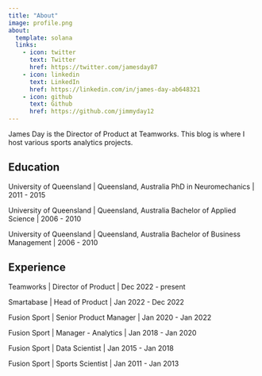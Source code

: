 ```yaml
---
title: "About"
image: profile.png
about:
  template: solana
  links:
    - icon: twitter
      text: Twitter
      href: https://twitter.com/jamesday87
    - icon: linkedin
      text: LinkedIn
      href: https://linkedin.com/in/james-day-ab648321
    - icon: github
      text: Github
      href: https://github.com/jimmyday12
---
```


James Day is the Director of Product at Teamworks. This blog is where I host various sports analytics projects.

## Education

University of Queensland \| Queensland, Australia
PhD in Neuromechanics \| 2011 - 2015

University of Queensland \| Queensland, Australia
Bachelor of Applied Science \| 2006 - 2010

University of Queensland \| Queensland, Australia
Bachelor of Business Management \| 2006 - 2010

## Experience

Teamworks \| Director of Product \| Dec 2022 - present

Smartabase \| Head of Product \| Jan 2022 - Dec 2022

Fusion Sport \| Senior Product Manager \| Jan 2020 - Jan 2022

Fusion Sport \| Manager - Analytics \| Jan 2018 - Jan 2020

Fusion Sport \| Data Scientist \| Jan 2015 - Jan 2018

Fusion Sport \| Sports Scientist \| Jan 2011 - Jan 2013

